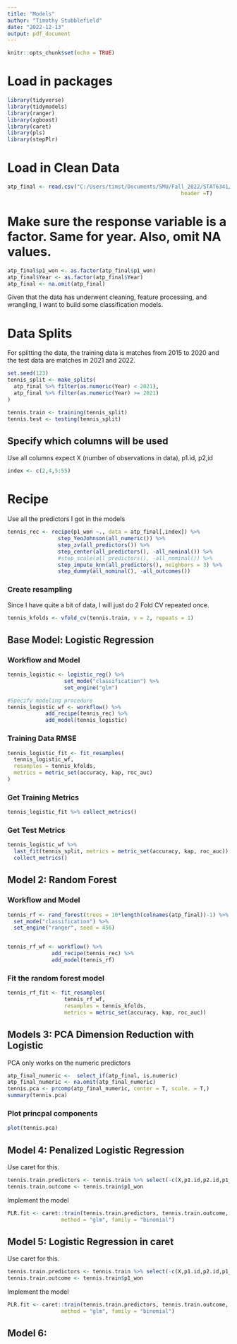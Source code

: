 ```yaml
---
title: "Models"
author: "Timothy Stubblefield"
date: "2022-12-13"
output: pdf_document
---
```


```r
knitr::opts_chunk$set(echo = TRUE)
```

# Load in packages
```r
library(tidyverse)
library(tidymodels)
library(ranger)
library(xgboost)
library(caret)
library(pls)
library(stepPlr)
```



# Load in Clean Data
```r
atp_final <- read.csv("C:/Users/timst/Documents/SMU/Fall_2022/STAT6341/Project/Tennis_Data_Reduced/2015-2022_Final.csv",
                                                       header =T)
```


# Make sure the response variable is a factor. Same for year. Also, omit NA values.
```r
atp_final$p1_won <- as.factor(atp_final$p1_won)
atp_final$Year <- as.factor(atp_final$Year)
atp_final <- na.omit(atp_final)
```

\paragraph{} Given that the data has underwent cleaning, feature processing, and wrangling, I want to build some classification models.


# Data Splits
For splitting the data, the training data is matches from 2015 to 2020 and the test data are matches in 2021 and 2022. 
```r
set.seed(123)
tennis_split <- make_splits(
  atp_final %>% filter(as.numeric(Year) < 2021),
  atp_final %>% filter(as.numeric(Year) >= 2021)
)

tennis.train <- training(tennis_split)
tennis.test <- testing(tennis_split)
```


## Specify which columns will be used
Use all columns expect X (number of observations in data), p1.id, p2,id
```r
index <- c(2,4,5:55)
```


# Recipe
Use all the predictors I got in the models
```r
tennis_rec <- recipe(p1_won ~., data = atp_final[,index]) %>%
                step_YeoJohnson(all_numeric()) %>%
                step_zv(all_predictors()) %>%
                step_center(all_predictors(), -all_nominal()) %>% 
                #step_scale(all_predictors(), -all_nominal()) %>%
                step_impute_knn(all_predictors(), neighbors = 3) %>%
                step_dummy(all_nominal(), -all_outcomes())
```

### Create resampling
Since I have quite a bit of data, I will just do 2 Fold CV repeated once.
```r
tennis_kfolds <- vfold_cv(tennis.train, v = 2, repeats = 1)
```



## Base Model: Logistic Regression

### Workflow and Model
```r
tennis_logistic <- logistic_reg() %>% 
                  set_mode("classification") %>%
                  set_engine("glm") 

#Specify modeling procedure
tennis_logistic_wf <- workflow() %>% 
            add_recipe(tennis_rec) %>% 
            add_model(tennis_logistic)
```


### Training Data RMSE
```r
tennis_logistic_fit <- fit_resamples(
  tennis_logistic_wf,
  resamples = tennis_kfolds,
  metrics = metric_set(accuracy, kap, roc_auc)
)
```
### Get Training Metrics
```r
tennis_logistic_fit %>% collect_metrics()
```

### Get Test Metrics
```r
tennis_logistic_wf %>% 
  last_fit(tennis_split, metrics = metric_set(accuracy, kap, roc_auc)) %>%
  collect_metrics()
```


## Model 2: Random Forest

### Workflow and Model
```r
tennis_rf <- rand_forest(trees = 10*length(colnames(atp_final))-1) %>%
  set_mode("classification") %>%
  set_engine("ranger", seed = 456)


tennis_rf_wf <- workflow() %>% 
              add_recipe(tennis_rec) %>% 
              add_model(tennis_rf)

```


### Fit the random forest model
```r
tennis_rf_fit <- fit_resamples(
                  tennis_rf_wf,
                  resamples = tennis_kfolds,
                  metrics = metric_set(accuracy, kap, roc_auc))
```




## Models 3: PCA Dimension Reduction with Logistic 
PCA only works on the numeric predictors

```r
atp_final_numeric <-  select_if(atp_final, is.numeric)
atp_final_numeric <- na.omit(atp_final_numeric)
tennis.pca <- prcomp(atp_final_numeric, center = T, scale. = T,)
summary(tennis.pca)
```


### Plot princpal components
```r
plot(tennis.pca)
```

## Model 4: Penalized Logistic Regression
Use caret for this.
```r
tennis.train.predictors <- tennis.train %>% select(-c(X,p1.id,p2.id,p1_won))
tennis.train.outcome <- tennis.train$p1_won
```

Implement the model
```r
PLR.fit <- caret::train(tennis.train.predictors, tennis.train.outcome, 
                 method = "glm", family = "binomial")
```


## Model 5: Logistic Regression in caret
Use caret for this.
```r
tennis.train.predictors <- tennis.train %>% select(-c(X,p1.id,p2.id,p1_won))
tennis.train.outcome <- tennis.train$p1_won
```

Implement the model
```r
PLR.fit <- caret::train(tennis.train.predictors, tennis.train.outcome, 
                 method = "glm", family = "binomial")
```



## Model 6: 